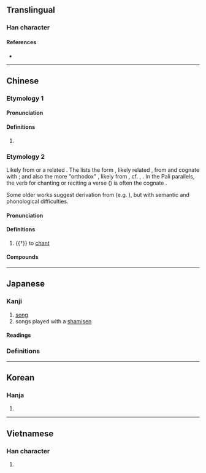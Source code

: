 {{also|呗}}
{{character info}}
==Translingual==

===Han character===
{{Han char|rn=30|rad=口|as=07|sn=10|four=66080|canj=RBUC,XRBUC|ids=⿰口貝}}

====References====
* {{Han ref|kx=0191.290|dkj=03694|dj=0411.050|hdz=10628.050|uh=5504|ud=21764|bh=D0F9|bd=53497}}

----

==Chinese==
{{zh-forms|s=呗}}

===Etymology 1===
{{rfe|zh|related to 吧?}}

====Pronunciation====
{{zh-pron
|m=bei
|c=bui6,baa6
|cat=part
}}

====Definitions====
{{zh-hanzi}}

# {{lb|zh|colloquial}} {{non-gloss definition|Particle indicating obviousness or grudging agreement.}}
#: {{zh-x|甲：^為啥 你 穿 校服？<br>^乙：^去 上課 唄。|A: Why are you wearing school uniform?<br>B: '''Err''', I'm off to school... (duh!)}}

===Etymology 2===
Likely from {{der|zh|sa|-}} or a related {{der|zh|pra|-}}. The ''{{w|Yiqiejing Yinyi (Huilin)|Yiqiejing Yinyi}}'' lists the form {{ltc-l|唄匿}}, likely related {{der|zh|sa-bhs|भाणक|t=chanter; speaker}}, from {{cog|sa|भणति}} and cognate with {{cog|pi|bhāṇaka|t=reciter of the scriptures}}; and also the more "orthodox" {{ltc-l|婆師}}, likely from {{m|sa|भाषते|t=to speak}}, cf. {{cog|pgd|𐨧𐨮𐨡𐨁|t=speaks; to speak}}, {{cog|sa|भाषा|t=speech}}. In the Pali parallels, the verb for chanting or reciting a verse ({{m|pi|gāthā}}) is often the cognate {{m|pi|bhāsati}}.

Some older works suggest derivation from {{noncog|sa|पाठ}} (e.g. {{zh-ref|Soothill & Hodous, 1937}}), but with semantic and phonological difficulties.

====Pronunciation====
{{zh-pron
|m=bài
|c=baai6
|mc=y
|oc=y
|cat=v
}}

====Definitions====
{{zh-hanzi}}

# {{†}} {{lb|zh|Buddhism}} to [[chant]]

====Compounds====
{{zh-der|唄唱|唄讚|梵唄|讚唄}}

----

==Japanese==

===Kanji===
{{ja-kanji|grade=c|rs=口07}}

# [[song]]
# songs played with a [[shamisen]]

====Readings====
{{ja-readings
|goon=べ
|kanon=はい
|kanyoon=ばい
|kun=うた-, うた-う<うた-ふ
}}

===Definitions===
{{ja-kanjitab|うた|yomi=k}}
{{ja-see|歌}}

----

==Korean==

===Hanja===
{{ko-hanja|hangeul=패|rv=pae|mr=p'ae}}

# {{rfdef|ko|sort=口07}}

----

==Vietnamese==

===Han character===
{{vi-readings|reading=bái|rs=口07}}

# {{rfdef|vi}}